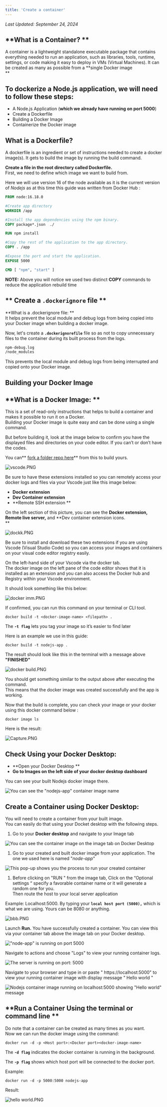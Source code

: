 ```yaml
---
title: 'Create a container'
---
```


*Last Updated: September 24, 2024*


## **What is a Container? **

A container is a lightweight standalone executable package that contains everything needed to run an application, such
as libraries, tools, runtime, settings, or code making it easy to deploy in VMs (Virtual Machines). It can be created as
many as possible from a **single Docker image  
**

## To dockerize a Node.js application, we will need to follow these steps:

- A Node.js Application (**which we already have running on port 5000**)
- Create a Dockerfile
- Building a Docker Image
- Containerize the Docker image

## **What is a Dockerfile?**

A dockerfile is an ingredient or set of instructions needed to create a docker image(s). It gets to build the image by
running the build command.

**Create a file in the root directory called Dockerfile.**  
First, we need to define which image we want to build from.

Here we will use version 16 of the node available as it is the current version of _Nodejs_ as at this time this guide
was written from Docker Hub :

```dockerfile
FROM node:16.18.0

#Create app directory
WORKDIR /app

#Install the app dependencies using the npm binary.
COPY package*.json  ./

RUN npm install

#Copy the rest of the application to the app directory.
COPY . /app

#Expose the port and start the application.
EXPOSE 5000

CMD [ "npm", "start" ]
```

**NOTE:** Above you will notice we used two distinct **COPY** commands to reduce the application rebuild time

## ** Create a `.dockerignore` file **

**What is a .dockerignore file: **  
It helps prevent the local module and debug logs from being copied into your Docker image when building a docker image.

Now, let's create a **`.dockerignorefile`** file so as not to copy unnecessary files to the container during its built
process from the logs.

```dockerfile
npm-debug.log
/node_modules
```

This prevents the local module and debug logs from being interrupted and copied onto your Docker image.

## **Building your Docker Image**

## **What is a Docker Image: **

This is a set of read-only instructions that helps to build a container and makes it possible to run it on a Docker.  
Building your Docker image is quite easy and can be done using a single command.

But before building it, look at the image below to confirm you have the displayed files and directories on your code
editor. If you can’t or don’t have the codes.

You can** [fork a folder repo here](https://github.com/SaladTechnologies/salad-docs)** from this to build yours.

![](https://files.readme.io/a1949a2-vscode.PNG 'vscode.PNG')

Be sure to have these extensions installed so you can remotely access your docker logs and files via your Vscode just
like this image below:

- **Docker extension**
- **Dev Container extension**
- **Remote SSH extension **

On the left section of this picture, you can see the **Docker extension, Remote live server,** and **Dev container
extension icons.  
**

![](https://files.readme.io/70f9396-dockk.PNG 'dockk.PNG')

Be sure to install and download these two extensions if you are using Vscode (Visual Studio Code) so you can access your
images and containers on your visual code editor registry easily.

On the left-hand side of your Vscode via the docker tab.  
The docker image on the left pane of the code editor shows that it is installed as an extension and you can also access
the Docker hub and Registry within your Vscode environment.

It should look something like this below:

![](https://files.readme.io/b8ad601-docker_imm.PNG 'docker imm.PNG')

If confirmed, you can run this command on your terminal or CLI tool.

```shell
docker build -t <docker-image-name> <filepath> .
```

The **`-t flag`** lets you tag your image so it’s easier to find later

Here is an example we use in this guide:

```shell
docker build -t nodejs-app .
```

The result should look like this in the terminal with a message above **"FINISHED"**

![](https://files.readme.io/07dd15c-docker_build.PNG 'docker build.PNG')

You should get something similar to the output above after executing the command.  
This means that the docker image was created successfully and the app is working.

Now that the build is complete, you can check your image or your docker using this docker command below :

```shell
docker image ls
```

Here is the result:

![](https://files.readme.io/4970664-Capture.PNG 'Capture.PNG')

## **Check Using your Docker Desktop:**

- **Open your Docker Desktop **
- **Go to Images on the left side of your docker desktop dashboard**

You can see your built Nodejs docker image there.

![](https://files.readme.io/d98a826-hio.PNG 'You can see the "nodejs-app" container image name')

## **Create a Container using Docker Desktop:**

You will need to create a container from your built image.  
You can easily do that using your Docket desktop with the following steps.

1. Go to your **Docker desktop** and navigate to your Image tab

![](https://files.readme.io/422af67-hio.PNG 'You can see the container image on the image tab on Docker Desktop')

1. Go to your created and built docker image from your application. The one we used here is named "_node-app_"

![](https://files.readme.io/f291669-vogue.PNG 'This pop-up shows you the process to run your created container')

1. Before clicking on "RUN " from the image tab, Click on the “Optional settings “ specify a favorable container name or
   it will generate a random one for you.  
   Then route the host to your local server application

Example: Localhost:5000. By typing your **`local host port (5000),`** which is what we are using. Yours can be 8080 or
anything.

![](https://files.readme.io/2f6c635-bbb.PNG 'bbb.PNG')

Launch **Run.** You have successfully created a container. You can view this via your container tab above the image tab
on your Docker desktop.

![](https://files.readme.io/53a21ad-running.PNG '"node-app" is running on port 5000')

Navigate to actions and choose "Logs" to view your running container logs.

![](https://files.readme.io/49a6b5f-logs.PNG 'The server is running on port: 5000')

Navigate to your browser and type in or paste " https\://localhost:5000" to view your running container image with
display message " Hello world "

![](https://files.readme.io/0eaeedd-hello_world.PNG 'Nodejs container image running on localhost:5000 showing "Hello world" message')

## **Run a Container Using the terminal or command line **

Do note that a container can be created as many times as you want.  
Now we can run the docker image using the command:

```shell
docker run -d -p <Host port>:<Docker port><docker-image-name>
```

The **`-d flag`** indicates the docker container is running in the background.

The **`-p flag`** shows which host port will be connected to the docker port.

Example:

```shell
docker run -d -p 5000:5000 nodejs-app
```

Result:

![](https://files.readme.io/2f15317-hello_world.PNG 'hello world.PNG')
